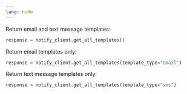 ```yaml
---
lang: node
---
```


Return email and text message templates:

```python
response = notify_client.get_all_templates()
```

Return email templates only:

```python
response = notify_client.get_all_templates(template_type="email")
```

Return text message templates only:

```python
response = notify_client.get_all_templates(template_type="sms")
```

